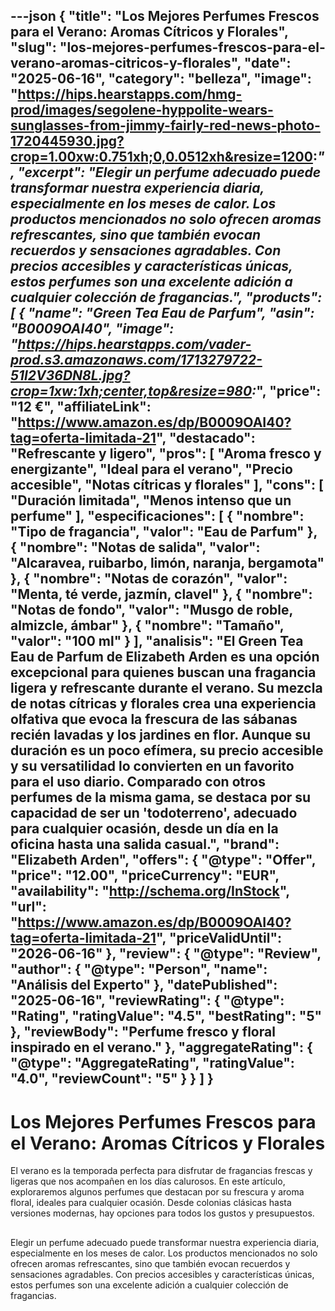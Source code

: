 ---json
{
  "title": "Los Mejores Perfumes Frescos para el Verano: Aromas Cítricos y Florales",
  "slug": "los-mejores-perfumes-frescos-para-el-verano-aromas-citricos-y-florales",
  "date": "2025-06-16",
  "category": "belleza",
  "image": "https://hips.hearstapps.com/hmg-prod/images/segolene-hyppolite-wears-sunglasses-from-jimmy-fairly-red-news-photo-1720445930.jpg?crop=1.00xw:0.751xh;0,0.0512xh&resize=1200:*",
  "excerpt": "Elegir un perfume adecuado puede transformar nuestra experiencia diaria, especialmente en los meses de calor. Los productos mencionados no solo ofrecen aromas refrescantes, sino que también evocan recuerdos y sensaciones agradables. Con precios accesibles y características únicas, estos perfumes son una excelente adición a cualquier colección de fragancias.",
  "products": [
    {
      "name": "Green Tea Eau de Parfum",
      "asin": "B0009OAI40",
      "image": "https://hips.hearstapps.com/vader-prod.s3.amazonaws.com/1713279722-51l2V36DN8L.jpg?crop=1xw:1xh;center,top&resize=980:*",
      "price": "12 €",
      "affiliateLink": "https://www.amazon.es/dp/B0009OAI40?tag=oferta-limitada-21",
      "destacado": "Refrescante y ligero",
      "pros": [
        "Aroma fresco y energizante",
        "Ideal para el verano",
        "Precio accesible",
        "Notas cítricas y florales"
      ],
      "cons": [
        "Duración limitada",
        "Menos intenso que un perfume"
      ],
      "especificaciones": [
        {
          "nombre": "Tipo de fragancia",
          "valor": "Eau de Parfum"
        },
        {
          "nombre": "Notas de salida",
          "valor": "Alcaravea, ruibarbo, limón, naranja, bergamota"
        },
        {
          "nombre": "Notas de corazón",
          "valor": "Menta, té verde, jazmín, clavel"
        },
        {
          "nombre": "Notas de fondo",
          "valor": "Musgo de roble, almizcle, ámbar"
        },
        {
          "nombre": "Tamaño",
          "valor": "100 ml"
        }
      ],
      "analisis": "El Green Tea Eau de Parfum de Elizabeth Arden es una opción excepcional para quienes buscan una fragancia ligera y refrescante durante el verano. Su mezcla de notas cítricas y florales crea una experiencia olfativa que evoca la frescura de las sábanas recién lavadas y los jardines en flor. Aunque su duración es un poco efímera, su precio accesible y su versatilidad lo convierten en un favorito para el uso diario. Comparado con otros perfumes de la misma gama, se destaca por su capacidad de ser un 'todoterreno', adecuado para cualquier ocasión, desde un día en la oficina hasta una salida casual.",
      "brand": "Elizabeth Arden",
      "offers": {
        "@type": "Offer",
        "price": "12.00",
        "priceCurrency": "EUR",
        "availability": "http://schema.org/InStock",
        "url": "https://www.amazon.es/dp/B0009OAI40?tag=oferta-limitada-21",
        "priceValidUntil": "2026-06-16"
      },
      "review": {
        "@type": "Review",
        "author": {
          "@type": "Person",
          "name": "Análisis del Experto"
        },
        "datePublished": "2025-06-16",
        "reviewRating": {
          "@type": "Rating",
          "ratingValue": "4.5",
          "bestRating": "5"
        },
        "reviewBody": "Perfume fresco y floral inspirado en el verano."
      },
      "aggregateRating": {
        "@type": "AggregateRating",
        "ratingValue": "4.0",
        "reviewCount": "5"
      }
    }
  ]
}
---

# Los Mejores Perfumes Frescos para el Verano: Aromas Cítricos y Florales


El verano es la temporada perfecta para disfrutar de fragancias frescas y ligeras que nos acompañen en los días calurosos. En este artículo, exploraremos algunos perfumes que destacan por su frescura y aroma floral, ideales para cualquier ocasión. Desde colonias clásicas hasta versiones modernas, hay opciones para todos los gustos y presupuestos.

## 

<ProductRankingTable products={products} />

## 

<ProductDetailCard product={products[0]} index={0} />

## 

Elegir un perfume adecuado puede transformar nuestra experiencia diaria, especialmente en los meses de calor. Los productos mencionados no solo ofrecen aromas refrescantes, sino que también evocan recuerdos y sensaciones agradables. Con precios accesibles y características únicas, estos perfumes son una excelente adición a cualquier colección de fragancias.
